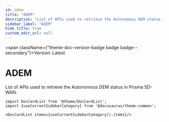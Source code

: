 ```yaml
---
id: adem
title: "ADEM"
description: "List of APIs used to retrieve the Autonomous DEM status in Prisma SD-WAN."
sidebar_label: "ADEM"
hide_title: true
custom_edit_url: null
---
```



<span className={"theme-doc-version-badge badge badge--secondary"}>Version: Latest</span>

<h1 className={"openapi__heading"}>ADEM</h1>



List of APIs used to retrieve the Autonomous DEM status in Prisma SD-WAN.



```mdx-code-block
import DocCardList from '@theme/DocCardList';
import {useCurrentSidebarCategory} from '@docusaurus/theme-common';

<DocCardList items={useCurrentSidebarCategory().items}/>
```
      